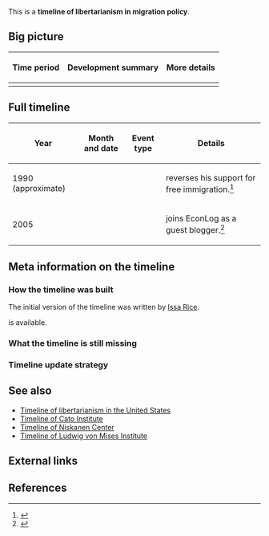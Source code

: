 This is a '''timeline of libertarianism in migration policy'''.

==Big picture==

{| class="wikitable"
! Time period !! Development summary !! More details
|-
|}

==Full timeline==

{| class="sortable wikitable"
! Year !! Month and date !! Event type !! Details
|-
| 1990 (approximate) || || || {{w|Murray Rothbard}} reverses his support for free immigration.<ref>{{cite web |url=https://openborders.info/rothbard-immigration-about-face/ |title=Murray Rothbard's about-face on immigration |date=May 27, 2014 |publisher=Open Borders: The Case |accessdate=September 1, 2017}}</ref>
|-
| 2005 || {{dts|January 17}} || || {{w|Bryan Caplan}} joins EconLog as a guest blogger.<ref>{{cite web |url=http://econlog.econlib.org/archives/2005/01/guest_blogger.html |title=Guest Blogger |date=January 17, 2005 |accessdate=September 1, 2017 |publisher=[[wikipedia:EconLog|EconLog]]}}</ref>
|}

==Meta information on the timeline==

===How the timeline was built===

The initial version of the timeline was written by [[User:Issa|Issa Rice]].

{{funding info}} is available.

===What the timeline is still missing===

===Timeline update strategy===

==See also==

* [[Timeline of libertarianism in the United States]]
* [[Timeline of Cato Institute]]
* [[Timeline of Niskanen Center]]
* [[Timeline of Ludwig von Mises Institute]]

==External links==

==References==

{{Reflist|30em}}

